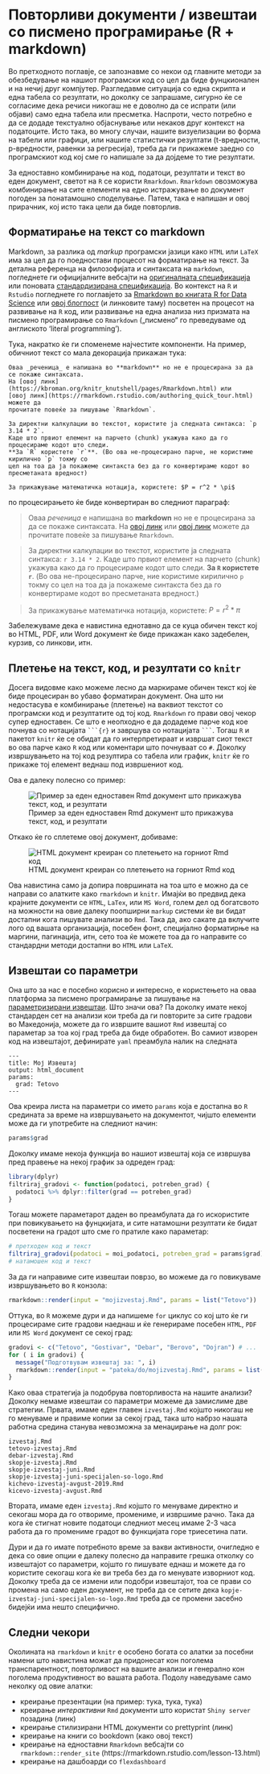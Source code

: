 # Повторливи документи / извештаи со писмено програмирање (R + markdown) {#rmd}

Во претходното поглавје, се запознавме со некои од главните методи за обезбедување на нашиот програмски код со цел да биде фунцкионален и на нечиј друг компјутер. Разгледавме ситуација со една скрипта и една табела со резултати, но доколку се запрашаме, сигурно ќе се согласиме дека речиси никогаш не е доволно да се испрати (или објави) само една табела или пресметка. Наспроти, често потребно е да се додаде текстуално објаснување или некаков друг контекст на податоците. Исто така, во многу случаи, нашите визуелизации во форма на табели или графици, или нашите статистички резултати (t-вредности, p-вредности, равенки за регресија), треба да ги прикажеме заедно со програмскиот код кој сме го напишале за да дојдеме то тие резултати.

За едноставно комбинирање на код, податоци, резултати и текст во еден документ, светот на `R` се користи `Rmarkdown`. `Rmarkdown` овозможува комбинирање на сите елементи на едно истражување во документ погоден за понатамошно споделување. Патем, така е напишан и овој прирачник, кој исто така цели да биде повторлив.

## Форматирање на текст со markdown

Markdown, за разлика од _markup_ програмски јазици како `HTML` или `LaTeX` има за цел да го поедностави процесот на форматирање на текст. За детална референца на филозофијата и синтаксата на `markdown`, погледнете ги официјалните вебсајти нa [оригиналната спецификација](https://daringfireball.net/projects/markdown/syntax) или поновата [стандардизирана спецификација](https://commonmark.org/). Во контекст на `R` и `Rstudio` погледнете го поглавјето за [Rmarkdown во книгата R for Data Science]( https://r4ds.had.co.nz/r-markdown.html) или [овој блогпост](https://emilyriederer.netlify.app/post/rmarkdown-driven-development/) (и линковите таму) посветен на процесот на развивање на `R` код, или развивање на една анализа низ призмата на писмено програмирање со `Rmarkdown` („писмено“ го преведуваме од англиското 'literal programming'). 

Тука, накратко ќе ги споменеме најчестите компоненти. На пример, обичниот текст со мала декорација прикажан тука:

```
Оваа _реченица_ е напишана во **markdown** но не е процесирана за да се покаже синтаксата. 
На [овој линк](https://kbroman.org/knitr_knutshell/pages/Rmarkdown.html) или 
[овој линк](https://rmarkdown.rstudio.com/authoring_quick_tour.html) можете да 
прочитате повеќе за пишување `Rmarkdown`. 

За директни калкулации во текстот, користите ja следната синтакса: `р 3.14 * 2`. 
Kаде што првиот елемент на парчето (chunk) укажува како да го процесираме кодот што следи. 
**За `R` користете `r`**. (Во ова не-процесирано парче, не користиме кирилично `р` токму со
цел на тоа да ја покажеме синтакста без да го конвертираме кодот во пресметаната вредност)

За прикажување математичка нотација, користете: $P = r^2 * \pi$
```

по процесирањето ќе биде конвертиран во следниот параграф:

> Оваа _реченица_ е напишана во **markdown** но не е процесирана за да се покаже синтаксата. 
На [овој линк](https://kbroman.org/knitr_knutshell/pages/Rmarkdown.html) или 
[овој линк](https://rmarkdown.rstudio.com/authoring_quick_tour.html) можете да 
прочитате повеќе за пишување `Rmarkdown`. 

> За директни калкулации во текстот, користите ja следната синтакса: `r 3.14 * 2`. 
Kаде што првиот елемент на парчето (chunk) укажува како да го процесираме кодот што следи. 
**За `R` користете `r`**. (Во ова не-процесирано парче, ние користиме кирилично `р` токму со
цел на тоа да ја покажеме синтакста без да го конвертираме кодот во пресметаната вредност.)

> За прикажување математичка нотација, користете: $P = r^2 * \pi$

Забележуваме дека е навистина еднотавно да се куца обичен текст кој во HTML, PDF, или Word документ ќе биде прикажан како задебелен, курзив, со линкови, итн.

## Плетење на текст, код, и резултати со `knitr`

Досега видовме како можеме лесно да маркираме обичен текст кој ќе биде процесиран во убаво форматиран документ. Она што ни недостасува е комбинирање (плетење) на ваквиот текстот со програмски код и резултатите од тој код. `Rmarkdown` го прави овој чекор супер едноставен. Се што е неопходно е да додадеме парче код кое почнува со нотацијата ` ```{r} `  и завршува со нотацијата ` ``` `. Тогаш `R` и пакетот `knitr` ќе се обидат да го интерпретираат и извршат сиот текст во ова парче како `R` код или коментари што почнуваат со `#`. Доколку извршувањето на тој код резултира со табела или график, `knitr` ќе го прикаже тој елемент веднаш под извршениот код.

Ова е далеку полесно со пример:

![Пример за еден едноставен Rmd документ што прикажува текст, код, и резултати](www/rmd.png)

Откако ќе го сплетеме овој документ, добиваме:

![HTML документ креиран со плетењето на горниот Rmd код](www/rmd-rendered.png)

Ова навистина само ја допира површината на тоа што е можно да се направи со алатките како `rmarkdown` и `knitr`. Имајќи во предвид дека крајните документи се `HTML`, `LaTex`, или `MS Word`, голем дел од богатсвото на можности на овие далеку поопширни `markup` системи ќе ви бидат достапни кога пишувате анализи во `Rmd`. Така да, ако сакате да вклучите лого од вашата организација, посебен фонт, специјално форматирње на маргини, пагинација, итн, сето тоа ќе можете тоа да го направите со стандардни методи достапни во `HTML` или `LaTeX`. 

## Извештаи со параметри

Она што за нас е посебно корисно и интересно, е користењето на оваа платформа за писмено програмирање за пишување на [параметризирани извештаи](https://rmarkdown.rstudio.com/developer_parameterized_reports.html%23parameter_types%2F). Што значи ова? Па доколку имате некоj стандарден сет на анализи кои треба да ги повторите за сите градови во Македонија, можете да го извршите вашиот `Rmd` извештај со параметар за тоа кој град треба да биде обработен. Во самиот изворен код на извештајот, дефинирате `yaml` преамбула налик на следната

```
---
title: Мој Извештај
output: html_document
params:
  grad: Tetovo
---
```

Ова креира листа на параметри со името `params` која е достапна во `R` средината за време на извршувањето на документот, чијшто елементи може да ги употребите на следниот начин:

```r
params$grad
```

Доколку имаме некоја функција во нашиот извештај која се извршува пред правење на некој график за одреден град:

```r
library(dplyr)
filtriraj_gradovi <- function(podatoci, potreben_grad) {
  podatoci %>% dplyr::filter(grad == potreben_grad)
}
```

Тогаш можете параметарот даден во преамбулата да го искористите при повикувањето на фунцкијата, и сите натамошни резултати ќе бидат посветени на градот што сме го пратиле како параметар:

```r
# претходен код и текст
filtriraj_gradovi(podatoci = moi_podatoci, potreben_grad = params$grad)
# натамошен код и текст
```

За да ги направиме сите извештаи поврзо, во можеме да го повикуваме извршувањето во `R` конзола:

```r
rmarkdown::render(input = "mojizvestaj.Rmd", params = list("Tetovo"))
```

Оттука, во `R` можеме дури и да напишеме `for` циклус со кој што ќе ги процесираме сите градови наеднаш и ќе генерираме посебен `HTML`, `PDF` или  `MS Word` документ се секој град:

```r
gradovi <- c("Tetovo", "Gostivar", "Debar", "Berovo", "Dojran") # ...
for ( i in gradovi) {
  message("Подготвувам извештај за: ", i)
  rmarkdown::render(input = "pateka/do/mojizvestaj.Rmd", params = list(i))
}
```

Како оваа стратегија ја подобрува повторливоста на нашите анализи? Доколку немаме извештаи со параметри можеме да замислиме две стратегии. Првата, имаме еден главен `izvestaj.Rmd` којшто никогаш не го менуваме и правиме копии за секој град, така што набрзо нашата работна средина станува невозможна за менаџирање на долг рок:

```
izvestaj.Rmd
tetovo-izvestaj.Rmd
debar-izvestaj.Rmd
skopje-izvestaj.Rmd
skopje-izvestaj-juni.Rmd
skopje-izvestaj-juni-specijalen-so-logo.Rmd
kichevo-izvestaj-avgust-2019.Rmd
kicevo-izvestaj-avgust.Rmd
```

Втората, имаме еден `izvestaj.Rmd` којшто го менуваме директно и секогаш мора да го отвориме, промениме, и извршиме рачно. Така да кога ќе стигнат новите податоци следниот месец имаме 2-3 часа работа да го промениме градот во функцијата горе триесетина пати.

Дури и да го имате потребното време за вакви активности, очигледно е дека со овие опции е далеку полесно да направите грешка отколку со извештајот со параметри, којшто го пишувате еднаш и можете да го користите секогаш кога ќе ви треба без да го менувате изворниот код. Доколку треба да се измени или подобри извештајот, тоа се прави со промена на само еден документ, не треба да се сетите дека `kopje-izvestaj-juni-specijalen-so-logo.Rmd` треба да се промени засебно бидејќи има нешто специфично. 

## Следни чекори

Околината на `rmarkdown` и `knitr` е особено богата со алатки за посебни намени што навистина можат да придонесат кон поголема транспарентност, повторливост на вашите анализи и генерално кон поголема продуктивност во вашата работа. Подолу наведуваме само неколку од овие алатки:

- креирање презентации (на пример: тука, тука, тука)
- креирање _интерактивни_ `Rmd` документи што користат `Shiny server` позадина (линк)
- креирање стилизирани HTML документи со prettyprint (линк)
- креирање на книги со bookdown (како овој текст)
- креирање на едноставни `Rmarkdown` вебсајти со `rmarkdown::render_site` (https://rmarkdown.rstudio.com/lesson-13.html)
- креирање на дашбоарди со `flexdashboard`


